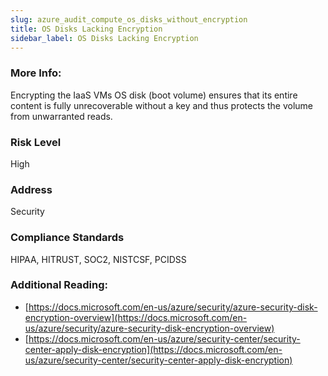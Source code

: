 ```yaml
---
slug: azure_audit_compute_os_disks_without_encryption
title: OS Disks Lacking Encryption
sidebar_label: OS Disks Lacking Encryption
---
```


### More Info:

Encrypting the IaaS VMs OS disk (boot volume) ensures that its entire content is fully unrecoverable without a key and thus protects the volume from unwarranted reads.

### Risk Level

High

### Address

Security

### Compliance Standards

HIPAA, HITRUST, SOC2, NISTCSF, PCIDSS

### Additional Reading:

- [https://docs.microsoft.com/en-us/azure/security/azure-security-disk-encryption-overview](https://docs.microsoft.com/en-us/azure/security/azure-security-disk-encryption-overview) 
- [https://docs.microsoft.com/en-us/azure/security-center/security-center-apply-disk-encryption](https://docs.microsoft.com/en-us/azure/security-center/security-center-apply-disk-encryption) 

